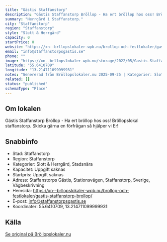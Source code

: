 ```yaml
---
title: "Gästis Staffanstorp"
description: "Gästis Staffanstorp Bröllop - Ha ert bröllop hos oss! Bröllopslokal staffanstorp. Skicka gärna en förfrågan så hjälper vi Er!"
summary: "Herrgård i Staffanstorp."
city: "Staffanstorp"
region: "Staffanstorp"
style: "Slott & Herrgård"
capacity: 0
startPrice: 0
website: "https://xn--brllopslokaler-wpb.nu/brollop-och-festlokaler/gastis-staffanstorp-brollop/"
email: "info@staffanstorpsgastis.se"
phone: ""
image: "https://xn--brllopslokaler-wpb.nu/storage/2022/05/Gastis-Staffanstorp-brollopslokal-festlokal-brollop-festvaning-Staffanstorp-6.webp"
latitude: "55.6410709"
longitude: "13.214711099999931"
notes: "Genererad från Bröllopslokaler.nu 2025-09-25 | Kategorier: Slott & Herrgård, Stadsnära"
related: []
status: "published"
schemaType: "Place"
---
```


## Om lokalen

Gästis Staffanstorp Bröllop - Ha ert bröllop hos oss! Bröllopslokal staffanstorp. Skicka gärna en förfrågan så hjälper vi Er!

## Snabbinfo

- Stad: Staffanstorp
- Region: Staffanstorp
- Kategorier: Slott & Herrgård, Stadsnära
- Kapacitet: Uppgift saknas
- Startpris: Uppgift saknas
- Adress: Staffanstorps Gästis, Stationsvägen, Staffanstorp, Sverige, Vägbeskrivning
- Hemsida: https://xn--brllopslokaler-wpb.nu/brollop-och-festlokaler/gastis-staffanstorp-brollop/
- E-post: info@staffanstorpsgastis.se
- Koordinater: 55.6410709, 13.214711099999931

## Källa

[Se original på Bröllopslokaler.nu](https://xn--brllopslokaler-wpb.nu/brollop-och-festlokaler/gastis-staffanstorp-brollop/)
